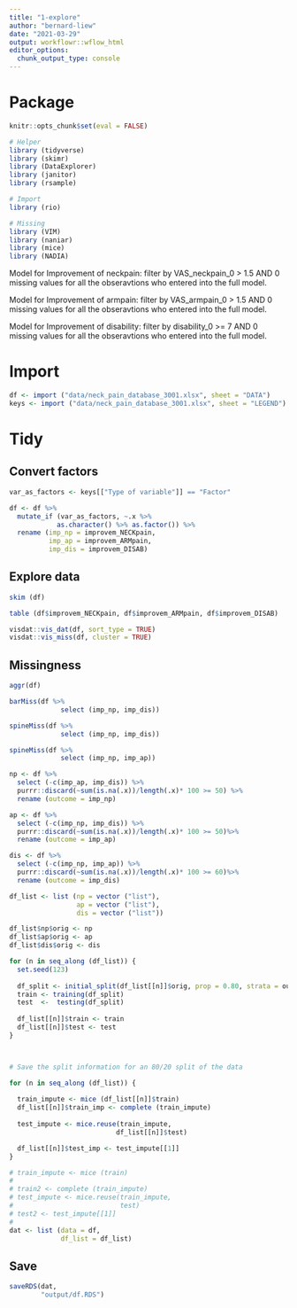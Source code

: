 ```yaml
---
title: "1-explore"
author: "bernard-liew"
date: "2021-03-29"
output: workflowr::wflow_html
editor_options:
  chunk_output_type: console
---
```


# Package

```r
knitr::opts_chunk$set(eval = FALSE)
```


```r
# Helper
library (tidyverse)
library (skimr)
library (DataExplorer)
library (janitor)
library (rsample)

# Import
library (rio)

# Missing
library (VIM)
library (naniar)
library (mice)
library (NADIA)
```

Model for Improvement of neckpain: filter by VAS_neckpain_0 > 1.5 AND 0 missing values for all the obseravtions who entered into the full model.

Model for Improvement of armpain: filter by VAS_armpain_0 > 1.5  AND 0 missing values for all the obseravtions who entered into the full model. 

Model for Improvement of disability: filter by disability_0 >= 7  AND 0 missing values for all the obseravtions who entered into the full model. 


# Import

```r
df <- import ("data/neck_pain_database_3001.xlsx", sheet = "DATA")
keys <- import ("data/neck_pain_database_3001.xlsx", sheet = "LEGEND")
```

# Tidy

## Convert factors

```r
var_as_factors <- keys[["Type of variable"]] == "Factor"

df <- df %>%
  mutate_if (var_as_factors, ~.x %>% 
            as.character() %>% as.factor()) %>% 
  rename (imp_np = improvem_NECKpain,
          imp_ap = improvem_ARMpain,
          imp_dis = improvem_DISAB)

```


## Explore data

```r
skim (df)

table (df$improvem_NECKpain, df$improvem_ARMpain, df$improvem_DISAB)

```

```r
visdat::vis_dat(df, sort_type = TRUE)
visdat::vis_miss(df, cluster = TRUE)
```


## Missingness

```r
aggr(df)

barMiss(df %>%
             select (imp_np, imp_dis))

spineMiss(df %>%
             select (imp_np, imp_dis))

spineMiss(df %>%
             select (imp_np, imp_ap))
```

```r
np <- df %>% 
  select (-c(imp_ap, imp_dis)) %>%
  purrr::discard(~sum(is.na(.x))/length(.x)* 100 >= 50) %>%
  rename (outcome = imp_np)

ap <- df %>% 
  select (-c(imp_np, imp_dis)) %>%
  purrr::discard(~sum(is.na(.x))/length(.x)* 100 >= 50)%>%
  rename (outcome = imp_ap)

dis <- df %>% 
  select (-c(imp_np, imp_ap)) %>%
  purrr::discard(~sum(is.na(.x))/length(.x)* 100 >= 60)%>%
  rename (outcome = imp_dis)

df_list <- list (np = vector ("list"),
                 ap = vector ("list"),
                 dis = vector ("list"))

df_list$np$orig <- np
df_list$ap$orig <- ap
df_list$dis$orig <- dis
```



```r

for (n in seq_along (df_list)) {
  set.seed(123)
  
  df_split <- initial_split(df_list[[n]]$orig, prop = 0.80, strata = outcome)
  train <- training(df_split)
  test  <-  testing(df_split)
  
  df_list[[n]]$train <- train
  df_list[[n]]$test <- test
}



# Save the split information for an 80/20 split of the data


```

```r

for (n in seq_along (df_list)) {
  
  train_impute <- mice (df_list[[n]]$train)
  df_list[[n]]$train_imp <- complete (train_impute)
  
  test_impute <- mice.reuse(train_impute,
                           df_list[[n]]$test)

  df_list[[n]]$test_imp <- test_impute[[1]]
}

# train_impute <- mice (train)
# 
# train2 <- complete (train_impute)
# test_impute <- mice.reuse(train_impute,
#                           test)
# test2 <- test_impute[[1]]
# 
dat <- list (data = df,
             df_list = df_list)
```


## Save 

```r
saveRDS(dat,
        "output/df.RDS")
```

